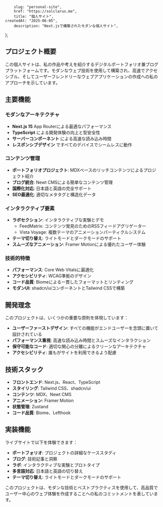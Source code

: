 		slug: "personal-site",
		href: "https://solclarus.me",
		title: "個人サイト",
    createdAt: "2025-06-05",
		description: "Next.jsで構築されたモダンな個人サイト",
};

## プロジェクト概要

この個人サイトは、私の作品や考えを紹介するデジタルポートフォリオ兼ブログプラットフォームです。モダンなウェブ技術を使用して構築され、高速でアクセシブル、そしてユーザーフレンドリーなウェブアプリケーションの作成への私のアプローチを示しています。

## 主要機能

### モダンなアーキテクチャ

- **Next.js 15** App Routerによる最適なパフォーマンス
- **TypeScript** による開発体験の向上と型安全性
- **サーバーコンポーネント** による高速な読み込み時間
- **レスポンシブデザイン** ですべてのデバイスでシームレスに動作

### コンテンツ管理

- **ポートフォリオプロジェクト**: MDXベースのリッチコンテンツによるプロジェクト紹介
- **ブログ統合**: Newt CMSによる簡単なコンテンツ管理
- **国際化対応**: 日本語と英語の完全サポート
- **SEO最適化**: 適切なメタタグと構造化データ

### インタラクティブ要素

- **ラボセクション**: インタラクティブな実験とデモ
  - FeedMatrix: コンテンツ発見のためのRSSフィードアグリゲーター
  - Vista Voyage: 複数テーマのアニメーションパーティクルシステム
- **テーマ切り替え**: ライトモードとダークモードのサポート
- **スムーズなアニメーション**: Framer Motionによる優れたユーザー体験

### 技術的特徴

- **パフォーマンス**: Core Web Vitalsに最適化
- **アクセシビリティ**: WCAG準拠のデザイン
- **コード品質**: Biomeによる一貫したフォーマットとリンティング
- **モダンUI**: shadcn/uiコンポーネントとTailwind CSSで構築

## 開発理念

このプロジェクトは、いくつかの重要な原則を体現しています：

- **ユーザーファーストデザイン**: すべての機能がエンドユーザーを念頭に置いて設計されている
- **パフォーマンス重視**: 高速な読み込み時間とスムーズなインタラクション
- **保守可能なコード**: 適切な関心の分離によるクリーンなアーキテクチャ
- **アクセシビリティ**: 誰もがサイトを利用できるよう配慮

## 技術スタック

- **フロントエンド**: Next.js、React、TypeScript
- **スタイリング**: Tailwind CSS、shadcn/ui
- **コンテンツ**: MDX、Newt CMS
- **アニメーション**: Framer Motion
- **状態管理**: Zustand
- **コード品質**: Biome、Lefthook

## 実装機能

ライブサイトで以下を体験できます：

- **ポートフォリオ**: プロジェクトの詳細なケーススタディ
- **ブログ**: 技術記事と洞察
- **ラボ**: インタラクティブな実験とプロトタイプ
- **多言語対応**: 日本語と英語の切り替え
- **テーマ切り替え**: ライトモードとダークモードのサポート

このプロジェクトは、モダンな技術とベストプラクティスを使用して、高品質でユーザー中心のウェブ体験を作成することへの私のコミットメントを表しています。
